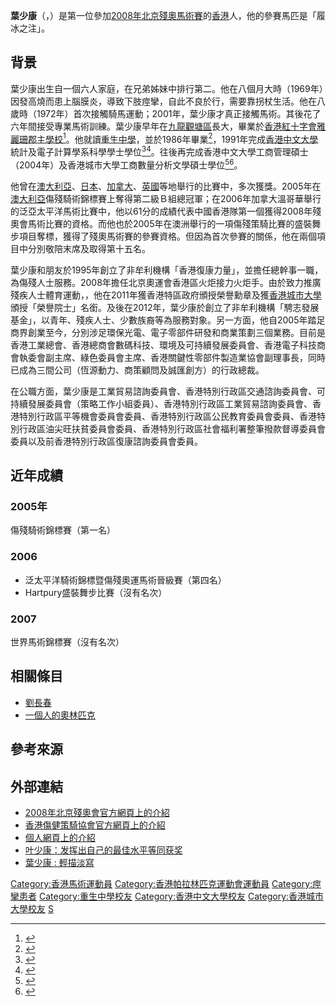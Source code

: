 {{noteTA|G1=Sports}}
{{Infobox sportsperson
| headercolor    = #DAA520
| name           = 葉少康<br/>{{lang|en|Nelson Yip Siu Hong}}
| image          = 
| imagesize      =
| caption        =
| birthname      =
| fullname       =
| nickname       =
| nationality    = 
| residence      =
| birth_date     = {{birth_date_and_age|1968|7|27}}
| birth_place    = {{BHKG}}
| height         = 
| weight         = 
| website        = 
| country        = {{HKG}}
| sport          = [[馬術|馬術]]
| collegeteam    =
| club           =
| team           =
| turnedpro      =
| coach          = 
| retired        =
| coaching       =
| worlds         =
| regionals      =
| nationals      =
| olympics       =
| paralympics    =
| highestranking =
| pb             =
| medaltemplates = 
{{MedalSport | 男子[[馬術|馬術]]}}
{{MedalCountry|{{HKG}}}}
{{MedalCompetition | 澳洲傷殘騎術錦標賽}}
{{MedalBronze | 第2級B組總冠軍|}}
| show-medals    = yes
}}

'''葉少康'''{{MH}}（{{lang-en|Nelson Yip Siu Hong}}，{{bd|1968年|7月27日|catIdx=Y葉}}）是第一位參加[[2008年夏季残奥会马术比赛|2008年北京殘奧馬術賽]]的[[香港|香港]]人，他的參賽馬匹是「履冰之注」。

== 背景 ==
葉少康出生自一個六人家庭，在兄弟姊妹中排行第二。他在八個月大時（1969年）因發高燒而患上腦膜炎，導致下肢痙攣，自此不良於行，需要靠拐杖生活。他在八歲時（1972年）首次接觸騎馬運動；2001年，葉少康才真正接觸馬術。其後花了六年間接受專業馬術訓練。葉少康早年在[[九龍|九龍]][[觀塘區|觀塘區]]長大，畢業於[[香港紅十字會雅麗珊郡主學校|香港紅十字會雅麗珊郡主學校]]<ref>{{cite web |url=https://www.pas.edu.hk/attachment/snl/50yr.pdf |title=五十周年金禧校慶特刊 |last= |first= |date=2012 |website= |publisher=香港紅十字會雅麗珊郡主學校 |access-date=2020-12-18 |quote=}}</ref>。他就讀[[重生中學|重生中學]]，並於1986年畢業<ref>{{cite web |url=http://chungsangalumni.org/page31.php |title=重生校友通訊 |last= |first= |date=2011 |website= |publisher=重生中學校友會 |access-date=2020-12-18 |quote=}}</ref>，1991年完成[[香港中文大學|香港中文大學]]統計及電子計算學系科學學士學位<ref>{{cite web |url=http://www.cuhk.edu.hk/uc/UC_NEWS/3104/Alumni.htm |title=校友消息 |last= |first= |date=2008 |website= |publisher=香港中文大學校友事務處 |access-date=2020-12-18 |quote=}}</ref><ref>{{cite web |url=https://alumni.cuhk.edu.hk/zh-Hant/blog/posts/alumni-stories-nelsonyip |title=【友講友笑】葉少康（聯合統計；研究院工商管理） |last= |first= |date= |website= |publisher=香港中文大學校友事務處 |access-date=2020-12-18 |quote=}}</ref>。往後再完成香港中文大學工商管理碩士（2004年）及香港城市大學工商數量分析文學碩士學位<ref>{{cite news | title=中大五十周年商學院慶祝活動「我在中大商學院的歡樂時光」相片大徵集 | url=https://www.cpr.cuhk.edu.hk/tc/press_detail.php?id=1612&t=%E4%B8%AD%E5%A4%A7%E4%BA%94%E5%8D%81%E5%91%A8%E5%B9%B4%E5%95%86%E5%AD%B8%E9%99%A2%E6%85%B6%E7%A5%9D%E6%B4%BB%E5%8B%95-%E6%88%91%E5%9C%A8%E4%B8%AD%E5%A4%A7%E5%95%86%E5%AD%B8%E9%99%A2%E7%9A%84%E6%AD%A1%E6%A8%82%E6%99%82%E5%85%89-%E7%9B%B8%E7%89%87%E5%A4%A7%E5%BE%B5%E9%9B%86 | page= | publisher=香港中文大學傳訊及公共關係處 | date=2013-08-27| accessdate=2020-12-18 |quote= }}</ref><ref>{{cite web |url=https://convocation.cityu.edu.hk/home/event/career2012/invitation_chi.htm |title=“職業導航 - 抗「逆」者聯盟” |last= |first= |date=2012 |website= |publisher=香港城市大學 |access-date=2020-12-18 |quote=}}</ref>。

他曾在[[澳大利亞|澳大利亞]]、[[日本|日本]]、[[加拿大|加拿大]]、[[英國|英國]]等地舉行的比賽中，多次獲獎。2005年在[[澳大利亞|澳大利亞]]傷殘騎術錦標賽上奪得第二級Ｂ組總冠軍；在2006年加拿大溫哥華舉行的泛亞太平洋馬術比賽中，他以61分的成績代表中國香港隊第一個獲得2008年殘奧會馬術比賽的資格。而他也於2005年在澳洲舉行的一項傷殘策騎比賽的盛裝舞步項目奪標，獲得了殘奧馬術賽的參賽資格。但因為首次參賽的關係，他在兩個項目中分別敬陪末席及取得第十五名。

葉少康和朋友於1995年創立了非牟利機構「香港復康力量」，並擔任總幹事一職，為傷殘人士服務。2008年擔任北京奧運會香港區火炬接力火炬手。由於致力推廣殘疾人士體育運動，，他在2011年獲香港特區政府頒授榮譽勳章及獲[[香港城市大學|香港城市大學]]頒授「榮譽院士」名銜。及後在2012年，葉少康於創立了非牟利機構「騁志發展基金」，以青年、殘疾人士、少數族裔等為服務對象。另一方面，他自2005年踏足商界創業至今，分別涉足環保光電、電子零部件研發和商業策劃三個業務。目前是香港工業總會、香港總商會數碼科技、環境及可持續發展委員會、香港電子科技商會執委會副主席、綠色委員會主席、香港關鍵性零部件製造業協會副理事長，同時已成為三間公司（恆源動力、商策顧問及誠匯創方）的行政總裁。

在公職方面，葉少康是工業貿易諮詢委員會、香港特別行政區交通諮詢委員會、可持續發展委員會（策略工作小組委員）、香港特別行政區工業貿易諮詢委員會、香港特別行政區平等機會委員會委員、香港特別行政區公民教育委員會委員、香港特別行政區油尖旺扶貧委員會委員、香港特別行政區社會福利署整筆撥款督導委員會委員以及前香港特別行政區復康諮詢委員會委員。

==近年成績==
===2005年===
傷殘騎術錦標賽（第一名）

===2006===
*泛太平洋騎術錦標暨傷殘奧運馬術晉級賽（第四名）
*Hartpury盛裝舞步比賽（沒有名次）

===2007===
世界馬術錦標賽（沒有名次）

==相關條目==
* [[劉長春|劉長春]]
* [[一個人的奧林匹克|一個人的奧林匹克]]

==參考來源==
{{reflist}}

==外部連結==
* [https://web.archive.org/web/20081005212250/http://results.beijing2008.cn/WRMP/CHI/BIO/Athlete/1/1202951.shtml 2008年北京殘奧會官方網頁上的介紹]
* [https://web.archive.org/web/20090504201844/http://www.rda.org.hk/content.asp?ctid=21 香港傷健策騎協會官方網頁上的介紹]
* [http://www.nelson-yip.com 個人網頁上的介紹]
* [https://web.archive.org/web/20131126183358/http://news.xinhuanet.com/olympics/2008-08/26/content_9717939.htm 叶少康：发挥出自己的最佳水平等同获奖]
* [https://web.archive.org/web/20160324045122/http://aro.cityu.edu.hk/eNet/alumwords/aboutNelsonSharing1.php 葉少康 : 輕描淡寫]

[[Category:香港馬術運動員|Category:香港馬術運動員]]
[[Category:香港帕拉林匹克運動會運動員|Category:香港帕拉林匹克運動會運動員]]
[[Category:痙攣患者|Category:痙攣患者]]
[[Category:重生中學校友|Category:重生中學校友]]
[[Category:香港中文大學校友|Category:香港中文大學校友]]
[[Category:香港城市大學校友|Category:香港城市大學校友]]
[[Category:葉姓|S]]